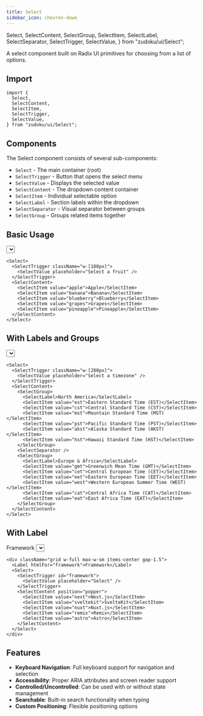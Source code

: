 ```yaml
---
title: Select
sidebar_icon: chevron-down
---
```


  Select,
  SelectContent,
  SelectGroup,
  SelectItem,
  SelectLabel,
  SelectSeparator,
  SelectTrigger,
  SelectValue,
} from "zudoku/ui/Select";

A select component built on Radix UI primitives for choosing from a list of options.

## Import

<!-- prettier-ignore -->
```tsx
import {
  Select,
  SelectContent,
  SelectItem,
  SelectTrigger,
  SelectValue,
} from "zudoku/ui/Select";
```

## Components

The Select component consists of several sub-components:

- `Select` - The main container (root)
- `SelectTrigger` - Button that opens the select menu
- `SelectValue` - Displays the selected value
- `SelectContent` - The dropdown content container
- `SelectItem` - Individual selectable option
- `SelectLabel` - Section labels within the dropdown
- `SelectSeparator` - Visual separator between groups
- `SelectGroup` - Groups related items together

## Basic Usage

<Select>
  <SelectTrigger className="w-[180px]">
    <SelectValue placeholder="Select a fruit" />
  </SelectTrigger>
  <SelectContent>
    <SelectItem value="apple">Apple</SelectItem>
    <SelectItem value="banana">Banana</SelectItem>
    <SelectItem value="blueberry">Blueberry</SelectItem>
    <SelectItem value="grapes">Grapes</SelectItem>
    <SelectItem value="pineapple">Pineapple</SelectItem>
  </SelectContent>
</Select>

```tsx
<Select>
  <SelectTrigger className="w-[180px]">
    <SelectValue placeholder="Select a fruit" />
  </SelectTrigger>
  <SelectContent>
    <SelectItem value="apple">Apple</SelectItem>
    <SelectItem value="banana">Banana</SelectItem>
    <SelectItem value="blueberry">Blueberry</SelectItem>
    <SelectItem value="grapes">Grapes</SelectItem>
    <SelectItem value="pineapple">Pineapple</SelectItem>
  </SelectContent>
</Select>
```

## With Labels and Groups

<Select>
  <SelectTrigger className="w-[280px]">
    <SelectValue placeholder="Select a timezone" />
  </SelectTrigger>
  <SelectContent>
    <SelectGroup>
      <SelectLabel>North America</SelectLabel>
      <SelectItem value="est">Eastern Standard Time (EST)</SelectItem>
      <SelectItem value="cst">Central Standard Time (CST)</SelectItem>
      <SelectItem value="mst">Mountain Standard Time (MST)</SelectItem>
      <SelectItem value="pst">Pacific Standard Time (PST)</SelectItem>
      <SelectItem value="akst">Alaska Standard Time (AKST)</SelectItem>
      <SelectItem value="hst">Hawaii Standard Time (HST)</SelectItem>
    </SelectGroup>
    <SelectSeparator />
    <SelectGroup>
      <SelectLabel>Europe & Africa</SelectLabel>
      <SelectItem value="gmt">Greenwich Mean Time (GMT)</SelectItem>
      <SelectItem value="cet">Central European Time (CET)</SelectItem>
      <SelectItem value="eet">Eastern European Time (EET)</SelectItem>
      <SelectItem value="west">Western European Summer Time (WEST)</SelectItem>
      <SelectItem value="cat">Central Africa Time (CAT)</SelectItem>
      <SelectItem value="eat">East Africa Time (EAT)</SelectItem>
    </SelectGroup>
  </SelectContent>
</Select>

```tsx
<Select>
  <SelectTrigger className="w-[280px]">
    <SelectValue placeholder="Select a timezone" />
  </SelectTrigger>
  <SelectContent>
    <SelectGroup>
      <SelectLabel>North America</SelectLabel>
      <SelectItem value="est">Eastern Standard Time (EST)</SelectItem>
      <SelectItem value="cst">Central Standard Time (CST)</SelectItem>
      <SelectItem value="mst">Mountain Standard Time (MST)</SelectItem>
      <SelectItem value="pst">Pacific Standard Time (PST)</SelectItem>
      <SelectItem value="akst">Alaska Standard Time (AKST)</SelectItem>
      <SelectItem value="hst">Hawaii Standard Time (HST)</SelectItem>
    </SelectGroup>
    <SelectSeparator />
    <SelectGroup>
      <SelectLabel>Europe & Africa</SelectLabel>
      <SelectItem value="gmt">Greenwich Mean Time (GMT)</SelectItem>
      <SelectItem value="cet">Central European Time (CET)</SelectItem>
      <SelectItem value="eet">Eastern European Time (EET)</SelectItem>
      <SelectItem value="west">Western European Summer Time (WEST)</SelectItem>
      <SelectItem value="cat">Central Africa Time (CAT)</SelectItem>
      <SelectItem value="eat">East Africa Time (EAT)</SelectItem>
    </SelectGroup>
  </SelectContent>
</Select>
```

## With Label

<div className="grid w-full max-w-sm items-center gap-1.5">
  <Label htmlFor="framework">Framework</Label>
  <Select>
    <SelectTrigger id="framework">
      <SelectValue placeholder="Select" />
    </SelectTrigger>
    <SelectContent position="popper">
      <SelectItem value="next">Next.js</SelectItem>
      <SelectItem value="sveltekit">SvelteKit</SelectItem>
      <SelectItem value="nuxt">Nuxt.js</SelectItem>
      <SelectItem value="remix">Remix</SelectItem>
      <SelectItem value="astro">Astro</SelectItem>
    </SelectContent>
  </Select>
</div>

```tsx
<div className="grid w-full max-w-sm items-center gap-1.5">
  <Label htmlFor="framework">Framework</Label>
  <Select>
    <SelectTrigger id="framework">
      <SelectValue placeholder="Select" />
    </SelectTrigger>
    <SelectContent position="popper">
      <SelectItem value="next">Next.js</SelectItem>
      <SelectItem value="sveltekit">SvelteKit</SelectItem>
      <SelectItem value="nuxt">Nuxt.js</SelectItem>
      <SelectItem value="remix">Remix</SelectItem>
      <SelectItem value="astro">Astro</SelectItem>
    </SelectContent>
  </Select>
</div>
```

## Features

- **Keyboard Navigation**: Full keyboard support for navigation and selection
- **Accessibility**: Proper ARIA attributes and screen reader support
- **Controlled/Uncontrolled**: Can be used with or without state management
- **Searchable**: Built-in search functionality when typing
- **Custom Positioning**: Flexible positioning options
